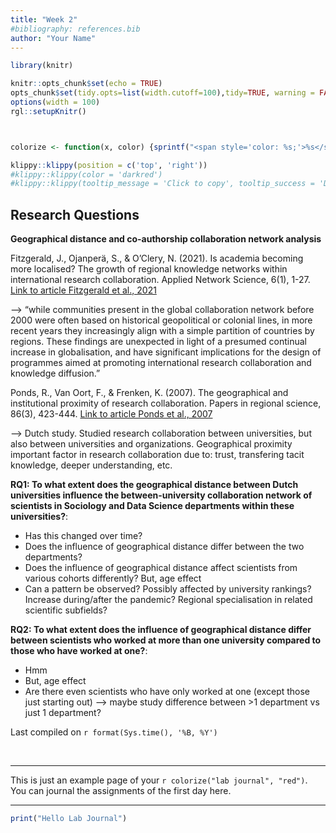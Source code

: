 ```yaml
---
title: "Week 2"
#bibliography: references.bib
author: "Your Name"
---
```




```r
library(knitr)

knitr::opts_chunk$set(echo = TRUE)
opts_chunk$set(tidy.opts=list(width.cutoff=100),tidy=TRUE, warning = FALSE, message = FALSE,comment = "#>", cache=TRUE, class.source=c("test"), class.output=c("test2"))
options(width = 100)
rgl::setupKnitr()



colorize <- function(x, color) {sprintf("<span style='color: %s;'>%s</span>", color, x) }

```

```r
klippy::klippy(position = c('top', 'right'))
#klippy::klippy(color = 'darkred')
#klippy::klippy(tooltip_message = 'Click to copy', tooltip_success = 'Done')
```

## Research Questions
**Geographical distance and co-authorship collaboration network analysis**

Fitzgerald, J., Ojanperä, S., & O’Clery, N. (2021). Is academia becoming more localised? The growth of regional knowledge networks within international research collaboration. Applied Network Science, 6(1), 1-27. 
[Link to article Fitzgerald et al., 2021](https://www.springernature.com/gp/open-research/about/the-fundamentals-of-open-access-and-open-research)

--> "while communities present in the global collaboration network before 2000 were often based on historical geopolitical or colonial lines, in more recent years they increasingly align with a simple partition of countries by regions. These findings are unexpected in light of a presumed continual increase in globalisation, and have significant implications for the design of programmes aimed at promoting international research collaboration and knowledge diffusion."

Ponds, R., Van Oort, F., & Frenken, K. (2007). The geographical and institutional proximity of research collaboration. Papers in regional science, 86(3), 423-444.
[Link to article Ponds et al., 2007](https://www.sciencedirect.com/science/article/pii/S1056819023023989)

--> Dutch study. Studied research collaboration between universities, but also between universities and organizations. 
Geographical proximity important factor in research collaboration due to: trust, transfering tacit knowledge, deeper understanding, etc.


**RQ1: To what extent does the geographical distance between Dutch universities influence the between-university collaboration network of scientists in Sociology and Data Science departments within these universities?**:  

- Has this changed over time?  
- Does the influence of geographical distance differ between the two departments?  
- Does the influence of geographical distance affect scientists from various cohorts differently? But, age effect  
- Can a pattern be observed? Possibly affected by university rankings? Increase during/after the pandemic? Regional specialisation in related scientific subfields?    


**RQ2: To what extent does the influence of geographical distance differ between scientists who worked at more than one university compared to those who have worked at one?**:  

- Hmm  
- But, age effect  
- Are there even scientists who have only worked at one (except those just starting out) --> maybe study difference between >1 department vs just 1 department?  





Last compiled on `r format(Sys.time(), '%B, %Y')`

<br>

----
  
This is just an example page of your `r colorize("lab journal", "red")`.
You can journal the assignments of the first day here.
  

----


```r
print("Hello Lab Journal")
```



